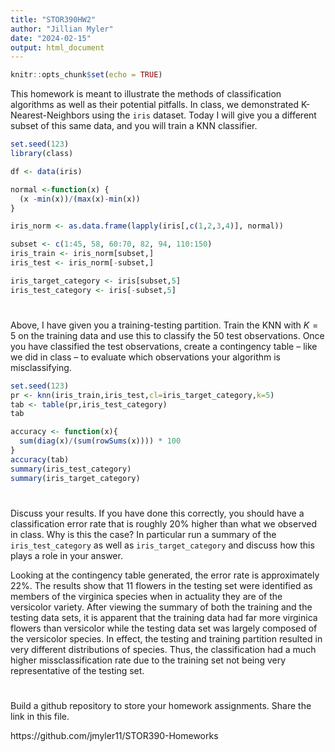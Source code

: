 ---
title: "STOR390HW2"
author: "Jillian Myler"
date: "2024-02-15"
output: html_document
---

```{r setup, include=FALSE}
knitr::opts_chunk$set(echo = TRUE)
```

This homework is meant to illustrate the methods of classification algorithms as well as their potential pitfalls.  In class, we demonstrated K-Nearest-Neighbors using the `iris` dataset.  Today I will give you a different subset of this same data, and you will train a KNN classifier.  

```{r, echo = FALSE}
set.seed(123)
library(class)

df <- data(iris) 

normal <-function(x) {
  (x -min(x))/(max(x)-min(x))   
}

iris_norm <- as.data.frame(lapply(iris[,c(1,2,3,4)], normal))

subset <- c(1:45, 58, 60:70, 82, 94, 110:150)
iris_train <- iris_norm[subset,] 
iris_test <- iris_norm[-subset,] 

iris_target_category <- iris[subset,5]
iris_test_category <- iris[-subset,5]


```

#
Above, I have given you a training-testing partition.  Train the KNN with $K = 5$ on the training data and use this to classify the 50 test observations.  Once you have classified the test observations, create a contingency table -- like we did in class -- to evaluate which observations your algorithm is misclassifying.   

```{r}
set.seed(123)
pr <- knn(iris_train,iris_test,cl=iris_target_category,k=5)
tab <- table(pr,iris_test_category)
tab

accuracy <- function(x){
  sum(diag(x)/(sum(rowSums(x)))) * 100
}
accuracy(tab)
summary(iris_test_category)
summary(iris_target_category)
```

#

Discuss your results.  If you have done this correctly, you should have a classification error rate that is roughly 20% higher than what we observed in class.  Why is this the case? In particular run a summary of the `iris_test_category` as well as `iris_target_category` and discuss how this plays a role in your answer.  

Looking at the contingency table generated, the error rate is approximately 22%. The results show that 11 flowers in the testing set were identified as members of the virginica species when in actuality they are of the versicolor variety. After viewing the summary of both the training and the testing data sets, it is apparent that the training data had far more virginica flowers than versicolor while the testing data set was largely composed of the versicolor species. In effect, the testing and training partition resulted in very different distributions of species. Thus, the classification had a much higher missclassification rate due to the training set not being very representative of the testing set. 

#

Build a github repository to store your homework assignments.  Share the link in this file.  

https://github.com/jmyler11/STOR390-Homeworks

